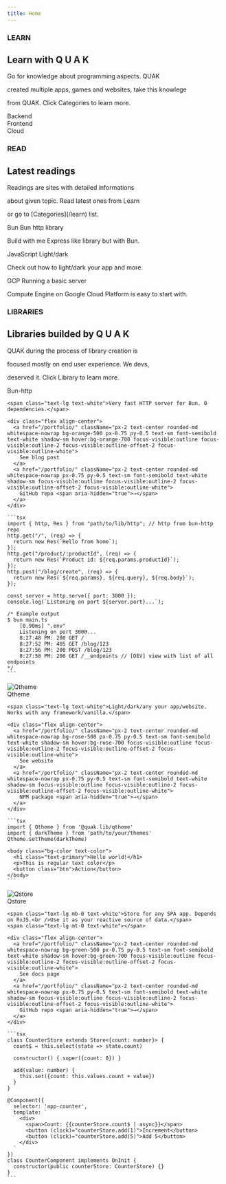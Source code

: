 ```yaml
---
title: Home
---
```




<VantaHero />

<h3 class="text-lg mb-2 text-gray-500 font-bold">LEARN</h3>
<h2 class="text-4xl mb-3 font-bold">
  Learn with <span class="text-yellow-500">Q</span>
  <span class="text-fuchsia-500">U</span>
  <span class="text-violet-500">A</span>
  <span class="text-red-500">K</span>
</h2>
<p class="text-gray-500">Go for knowledge about programming aspects. QUAK</p>
<p class="text-gray-500">created multiple apps, games and websites, take this knowlege</p>
<p class="mb-10 text-gray-500">from QUAK. Click Categories to learn more.</p>

<section class="flex align-center justify-evenly gap-1 w-full">
  <div class="h-12 border-solid border-2 p-2 border-violet-500 hover:border-violet-900 hover:cursor-pointer rouded-2xl w-full flex flex-col align-center justify-center gap-3">
    <span class="mx-auto font-bold text-lg">Backend</span>
  </div>
  <div class="h-12 border-solid border-2 border-fuchsia-500 hover:border-fuchsia-900 hover:cursor-pointer rouded-2xl w-full flex flex-col align-center justify-center gap-3">
    <span class="mx-auto font-bold text-lg">Frontend</span>
  </div>
  <div class="h-12 border-solid border-2 border-sky-500 hover:border-sky-900 hover:cursor-pointer rouded-2xl w-full flex flex-col align-center justify-center gap-3">
    <span class="mx-auto font-bold text-lg">Cloud</span>
  </div>
</section>

<section class="bg-lines flex mt-10 mb-20 h-12 w-full"></section>

<h3 class="text-lg mb-2 text-gray-500 font-bold">READ</h3>
<h2 class="text-4xl mb-3 font-bold">Latest readings</h2>
<p class="text-gray-500">Readings are sites with detailed informations</p>
<p class="text-gray-500">about given topic. Read latest ones from Learn</p>
<p class="mb-10 text-gray-500">or go to [Categories](/learn) list.</p>

<section class="mb-20 flex align-center justify-evenly gap-1 w-full">
  <div class="p-2 border-solid border-2 border-violet-900 hover:border-violet-500 hover:bg-violet-300 hover:text-black hover:cursor-pointer w-full flex flex-col align-center gap-3">
    <span class="bg-orange-50 border border-2 border-orange-300 w-fit px-5 text-black rounded-lg">
      Bun
    </span>
    <span class="font-bold text-lg">Bun http library</span>
    <p class="text-gray-500 mt-0">Build with me Express like library but with Bun.</p>
  </div>
  <div class="p-2 border-solid border-2 border-fuchsia-900 hover:border-fuchsia-500 hover:bg-fuchsia-300 hover:text-black hover:cursor-pointer w-full flex flex-col align-center gap-3">
    <span class="bg-yellow-200 border border-2 border-yellow-500 w-fit px-5 text-black rounded-lg">
      JavaScript
    </span>
    <span class="font-bold text-lg">Light/dark</span>
    <p class="text-gray-500 mt-0">Check out how to light/dark your app and more.</p>
  </div>
  <div class="p-2 border-solid border-2 border-sky-900 hover:border-sky-500 hover:bg-sky-300 hover:text-black hover:cursor-pointer w-full flex flex-col align-center gap-3">
    <span class="bg-blue-200 border border-2 border-blue-500 w-fit px-5 text-black rounded-lg">
      GCP
    </span>
    <span class="font-bold text-lg">Running a basic server</span>
    <p class="text-gray-500 mt-0">Compute Engine on Google Cloud Platform is easy to start with.</p>
  </div>
</section>

<section class="bg-lines-accent flex mt-10 mb-20 h-40 w-full"></section>

<h3 class="text-lg mb-2 text-gray-500 font-bold">LIBRARIES</h3>
<h2 class="text-4xl mb-3 font-bold">
  Libraries builded by <span class="text-yellow-500">Q</span>
  <span class="text-fuchsia-500">U</span>
  <span class="text-violet-500">A</span>
  <span class="text-red-500">K</span>
</h2>
<p class="text-gray-500">QUAK during the process of library creation is</p>
<p class="text-gray-500">focused mostly on end user experience. We devs,</p>
<p class="mb-10 text-gray-500">deserved it. Click Library to learn more.</p>

<section class="lg:w-9/12 mx-auto flex flex-col align-center justify-evenly gap-5 w-full">
  <div id="bun_http_card" class="h-100 border-solid border-2 p-3 bg-zinc-900 border-orange-500 rouded-2xl w-full flex flex-col align-center overflow-hidden max-h-96 gap-3">
    <section class="flex flex-col align-center justify-evenly gap-1 px-3 mx-auto">
      <div class="h-12 border-solid border-2 p-2 border-orange-600 rounded-2xl w-full flex flex-col align-center justify-center gap-3">
        <span class="mx-auto font-bold text-lg">Bun-http</span>
      </div>
    </section>
    
    <span class="text-lg text-white">Very fast HTTP server for Bun. 0 dependencies.</span>

    <div class="flex align-center">
      <a href="/portfolio/" className="px-2 text-center rounded-md whitespace-nowrap bg-orange-500 px-0.75 py-0.5 text-sm font-semibold text-white shadow-sm hover:bg-orange-700 focus-visible:outline focus-visible:outline-2 focus-visible:outline-offset-2 focus-visible:outline-white">
        See blog post
      </a>
      <a href="/portfolio/" className="px-2 text-center rounded-md whitespace-nowrap px-0.75 py-0.5 text-sm font-semibold text-white shadow-sm focus-visible:outline focus-visible:outline-2 focus-visible:outline-offset-2 focus-visible:outline-white">
        GitHub repo <span aria-hidden="true">→</span>
      </a>
    </div>

    ```tsx
    import { http, Res } from "path/to/lib/http"; // http from bun-http repo
    http.get("/", (req) => {
      return new Res(`Hello from home`);
    });
    http.get("/product/:productId", (req) => {
      return new Res(`Product id: ${req.params.productId}`);
    });
    http.post("/blog/create", (req) => {
      return new Res(`${req.params}, ${req.query}, ${req.body}`);
    });

    const server = http.serve({ port: 3000 });
    console.log(`Listening on port ${server.port}...`);

    /* Example output
    $ bun main.ts
        [0.90ms] ".env"
        Listening on port 3000...
        8:27:48 PM: 200 GET /
        8:27:52 PM: 405 GET /blog/123
        8:27:56 PM: 200 POST /blog/123
        8:27:58 PM: 200 GET /__endpoints // [DEV] view with list of all endpoints
    */
    ```
  </div>
  
  <div id="qtheme_card" class="h-100 border-solid border-2 p-3 bg-slate-900 border-rose-500 rouded-2xl w-full flex flex-col align-center overflow-hidden max-h-96 gap-3">
    <section class="flex align-center justify-between gap-1 px-3 w-full mx-auto">
      <img src="/logos/qtheme.png" alt="Qtheme" class="w-14" />
      <div class="h-12 border-solid border-2 p-2 border-rose-600 rounded-2xl flex flex-col align-center justify-center gap-3">
        <span class="mx-auto font-bold text-lg">Qtheme</span>
      </div>
    </section>
    
    <span class="text-lg text-white">Light/dark/any your app/website. Works with any framework/vanilla.</span>

    <div class="flex align-center">
      <a href="/portfolio/" className="px-2 text-center rounded-md whitespace-nowrap bg-rose-500 px-0.75 py-0.5 text-sm font-semibold text-white shadow-sm hover:bg-rose-700 focus-visible:outline focus-visible:outline-2 focus-visible:outline-offset-2 focus-visible:outline-white">
        See website
      </a>
      <a href="/portfolio/" className="px-2 text-center rounded-md whitespace-nowrap px-0.75 py-0.5 text-sm font-semibold text-white shadow-sm focus-visible:outline focus-visible:outline-2 focus-visible:outline-offset-2 focus-visible:outline-white">
        NPM package <span aria-hidden="true">→</span>
      </a>
    </div>

    ```tsx
    import { Qtheme } from '@quak.lib/qtheme'
    import { darkTheme } from 'path/to/your/themes'
    Qtheme.setTheme(darkTheme)

    <body class="bg-color text-color">
      <h1 class="text-primary">Hello world!</h1>
      <p>This is regular text color</p>
      <button class="btn">Action</button>
    </body>
    ```
  </div>

  <div id="qstore_card" class="h-100 border-solid border-2 p-3 bg-zinc-900 border-green-500 rouded-2xl w-full flex flex-col align-center overflow-hidden max-h-96 gap-3">
    <section class="flex align-center justify-between gap-1 px-3 w-full mx-auto">
      <img src="/logos/qstore.png" alt="Qstore" class="w-14" />
      <div class="h-12 border-solid border-2 p-2 border-green-600 rounded-2xl flex flex-col align-center justify-center gap-3">
        <span class="mx-auto font-bold text-lg">Qstore</span>
      </div>
    </section>
    
    <span class="text-lg mb-0 text-white">Store for any SPA app. Depends on RxJS.<br />Use it as your reactive source of data.</span>
    <span class="text-lg mt-0 text-white"></span>

    <div class="flex align-center">
      <a href="/portfolio/" className="px-2 text-center rounded-md whitespace-nowrap bg-green-500 px-0.75 py-0.5 text-sm font-semibold text-white shadow-sm hover:bg-green-700 focus-visible:outline focus-visible:outline-2 focus-visible:outline-offset-2 focus-visible:outline-white">
        See docs page
      </a>
      <a href="/portfolio/" className="px-2 text-center rounded-md whitespace-nowrap px-0.75 py-0.5 text-sm font-semibold text-white shadow-sm focus-visible:outline focus-visible:outline-2 focus-visible:outline-offset-2 focus-visible:outline-white">
        GitHub repo <span aria-hidden="true">→</span>
      </a>
    </div>

    ```tsx
    class CounterStore extends Store<{count: number}> {
      count$ = this.select(state => state.count)

      constructor() { super({count: 0}) }

      add(value: number) {
        this.set({count: this.values.count + value})
      }
    }

    @Component({
      selector: 'app-counter',
      template: `
        <div>
          <span>Count: {{counterStore.count$ | async}}</span>
          <button (click)="counterStore.add(1)">Increment</button>
          <button (click)="counterStore.add(5)">Add 5</button>
        </div>
      `
    })
    class CounterComponent implements OnInit {
      constructor(public counterStore: CounterStore) {}
    }
    ```
  </div>
</section>
